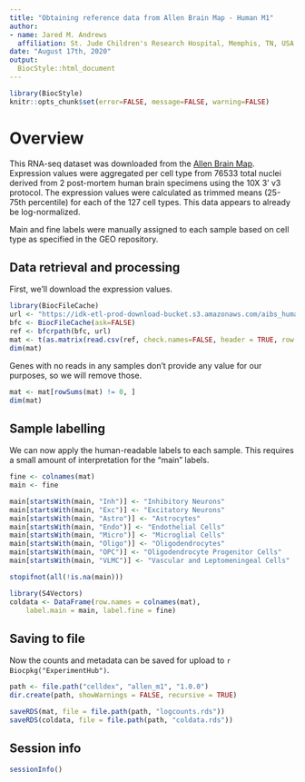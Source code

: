 ```yaml
---
title: "Obtaining reference data from Allen Brain Map - Human M1"
author: 
- name: Jared M. Andrews
  affiliation: St. Jude Children's Research Hospital, Memphis, TN, USA
date: "August 17th, 2020"
output: 
  BiocStyle::html_document
---
```


```r
library(BiocStyle)
knitr::opts_chunk$set(error=FALSE, message=FALSE, warning=FALSE)
```

# Overview

This RNA-seq dataset was downloaded from the [Allen Brain Map](https://portal.brain-map.org/atlases-and-data/rnaseq/human-m1-10x).
Expression values were aggregated per cell type from 76533 total nuclei derived from 2 post-mortem human brain specimens using the 10X 3' v3 protocol. The expression values were calculated as trimmed means (25-75th percentile) for each of the 127 cell types. This data appears to already be log-normalized.

Main and fine labels were manually assigned to each sample based on cell type as specified in the GEO repository.

## Data retrieval and processing

First, we'll download the expression values.

```r
library(BiocFileCache)
url <- "https://idk-etl-prod-download-bucket.s3.amazonaws.com/aibs_human_m1_10x/trimmed_means.csv"
bfc <- BiocFileCache(ask=FALSE)
ref <- bfcrpath(bfc, url)
mat <- t(as.matrix(read.csv(ref, check.names=FALSE, header = TRUE, row.names = 1)))
dim(mat)
```

Genes with no reads in any samples don't provide any value for our purposes, so we will remove those. 

```r
mat <- mat[rowSums(mat) != 0, ]
dim(mat)
```

## Sample labelling

We can now apply the human-readable labels to each sample.
This requires a small amount of interpretation for the "main" labels.

```r
fine <- colnames(mat)
main <- fine

main[startsWith(main, "Inh")] <- "Inhibitory Neurons"
main[startsWith(main, "Exc")] <- "Excitatory Neurons"
main[startsWith(main, "Astro")] <- "Astrocytes"
main[startsWith(main, "Endo")] <- "Endothelial Cells"
main[startsWith(main, "Micro")] <- "Microglial Cells"
main[startsWith(main, "Oligo")] <- "Oligodendrocytes"
main[startsWith(main, "OPC")] <- "Oligodendrocyte Progenitor Cells"
main[startsWith(main, "VLMC")] <- "Vascular and Leptomeningeal Cells"

stopifnot(all(!is.na(main)))

library(S4Vectors)
coldata <- DataFrame(row.names = colnames(mat),
    label.main = main, label.fine = fine)
```

## Saving to file

Now the counts and metadata can be saved for upload to `r Biocpkg("ExperimentHub")`.

```r
path <- file.path("celldex", "allen_m1", "1.0.0")
dir.create(path, showWarnings = FALSE, recursive = TRUE)

saveRDS(mat, file = file.path(path, "logcounts.rds"))
saveRDS(coldata, file = file.path(path, "coldata.rds"))
```

## Session info

```r
sessionInfo()
```
